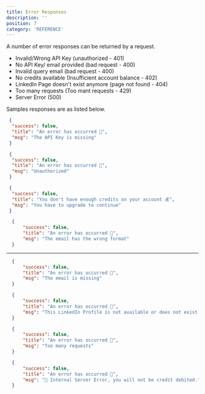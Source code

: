 ```yaml
---
title: Error Responses
description: ''
position: 7
category: 'REFERENCE'
---
```


A number of error responses can be returned by a request.

- Invalid/Wrong API Key (unauthorized - 401)
- No API Key/ email provided  (bad request - 400)
- Invalid query email (bad request - 400)
- No credits available (Insufficient account balance - 402)
- LinkedIn Page doesn't exist anymore (page not found - 404)
- Too many requests (Too mant requests - 429)
- Server Error (500)

Samples responses are as listed below.

<code-group>
  <code-block label="400|NO API-KEY" active>

  ```json
   {
    "success": false,
    "title": "An error has occurred 🚒",
    "msg": "The API Key is missing"
   }
 ```
  </code-block>

  <code-block label="401|INVALID API-KEY">

  ```json
   {
    "success": false,
    "title": "An error has occurred 🚒",
    "msg": "Unauthorized"
   }
  ```
  </code-block>

  <code-block label="402|PAYMENT REQUIRED">

  ```json
   {
    "success": false,
    "title": "You don't have enough credits on your account 💰",
    "msg": "You have to upgrade to continue"
   }
  ```
  </code-block>

  <code-block label="400|INVALID EMAIL">

  ```json
    {
        "success": false,
        "title": "An error has occurred 🚒",
        "msg": "The email has the wrong format"
    }
  ```

  </code-block>

</code-group>

---

<code-group>
  <code-block label="400|MISSING EMAIL" active>

  ```json
    {
        "success": false,
        "title": "An error has occurred 🚒",
        "msg": "The email is missing"
    }
 ```
  </code-block>

  <code-block label="404|PAGE NOT FOUND" active>

  ```json
    {
        "success": false,
        "title": "An error has occurred 🚒",
        "msg": "This LinkedIn Profile is not available or does not exist."
    }
 ```
  </code-block>

  <code-block label="429|TOO MANY REQUEST" active>

  ```json
    {
        "success": false,
        "title": "An error has occurred 🚒",
        "msg": "Too many requests"
    }
 ```
  </code-block>

  <code-block label="500|SERVER ERROR">

  ```json
    {
        "success": false,
        "title": "An error has occurred 🚒",
        "msg": "🚨 Internal Server Error, you will not be credit debited."
    }
  ```
  </code-block>

</code-group>
